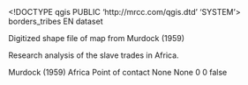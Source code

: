 <!DOCTYPE qgis PUBLIC 'http://mrcc.com/qgis.dtd' 'SYSTEM'>
<qgis version="3.22.8-Bia?owie?a">
  <identifier>borders_tribes</identifier>
  <parentidentifier></parentidentifier>
  <language>EN</language>
  <type>dataset</type>
  <title>borders_tribes</title>
  <abstract>Digitized shape file of map from Murdock (1959)

Research analysis of the slave trades in Africa.

Murdock (1959)</abstract>
  <keywords vocabulary="gmd:topicCategory">
    <keyword>Africa</keyword>
  </keywords>
  <contact>
    <name></name>
    <organization></organization>
    <position></position>
    <voice></voice>
    <fax></fax>
    <email></email>
    <role>Point of contact</role>
  </contact>
  <links>
    <link description="" mimeType="" format="" size="" url="file://\\TOSHIBA-NATHAN\C$\Afrobarometer\Maps\Data\borders_tribes.shp" name="Shapefile" type="Local Area Network"/>
  </links>
  <fees></fees>
  <constraints type="Access">None</constraints>
  <rights>None</rights>
  <encoding></encoding>
  <crs>
    <spatialrefsys>
      <wkt></wkt>
      <proj4></proj4>
      <srsid>0</srsid>
      <srid>0</srid>
      <authid></authid>
      <description></description>
      <projectionacronym></projectionacronym>
      <ellipsoidacronym></ellipsoidacronym>
      <geographicflag>false</geographicflag>
    </spatialrefsys>
  </crs>
  <extent>
    <spatial maxy="37.53943900000000156" miny="-34.82223100000000215" minz="0" maxz="0" minx="-25.35874700000000104" crs="EPSG:4326" maxx="63.50018000000000029" dimensions="2"/>
    <temporal>
      <period>
        <start></start>
        <end></end>
      </period>
    </temporal>
  </extent>
</qgis>

